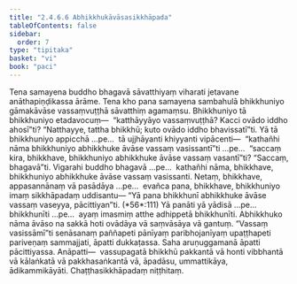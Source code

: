 ```yaml
---
title: "2.4.6.6 Abhikkhukāvāsasikkhāpada"
tableOfContents: false
sidebar:
  order: 7
type: "tipitaka"
basket: "vi"
book: "paci"
---
```



<DynamicBreadcrumb />

<Division number="1046" book="paci">

<Paragraph number="3145" book="paci">
Tena samayena buddho bhagavā sāvatthiyaṃ viharati jetavane anāthapiṇḍikassa ārāme. Tena kho pana samayena sambahulā bhikkhuniyo gāmakāvāse vassaṃvuṭṭhā sāvatthiṃ agamaṃsu. Bhikkhuniyo tā bhikkhuniyo etadavocuṃ—  “katthāyyāyo vassaṃvuṭṭhā? Kacci ovādo iddho ahosī”ti? “Natthayye, tattha bhikkhū; kuto ovādo iddho bhavissatī”ti.
</Paragraph>

<Paragraph number="3146" book="paci">
Yā tā bhikkhuniyo appicchā …pe…  tā ujjhāyanti khiyyanti vipācenti—  “kathañhi nāma bhikkhuniyo abhikkhuke āvāse vassaṃ vasissantī”ti …pe…  “saccaṃ kira, bhikkhave, bhikkhuniyo abhikkhuke āvāse vassaṃ vasantī”ti? “Saccaṃ, bhagavā”ti. Vigarahi buddho bhagavā …pe…  kathañhi nāma, bhikkhave, bhikkhuniyo abhikkhuke āvāse vassaṃ vasissanti. Netaṃ, bhikkhave, appasannānaṃ vā pasādāya …pe…  evañca pana, bhikkhave, bhikkhuniyo imaṃ sikkhāpadaṃ uddisantu—
</Paragraph>

</Division>
<Division number="1047" book="paci">

<Paragraph number="3147" book="paci">
<Emphasis>“Yā pana bhikkhunī abhikkhuke āvāse vassaṃ vaseyya, pācittiyan”</Emphasis>ti. (*56*:<Emphasis>111</Emphasis>)
</Paragraph>

</Division>
<Division number="1048" book="paci">

<Paragraph number="3148" book="paci">
<Emphasis>Yā panā</Emphasis>ti yā yādisā …pe…  <Emphasis>bhikkhunī</Emphasis>ti …pe…  ayaṃ imasmiṃ atthe adhippetā bhikkhunīti.
</Paragraph>

<Paragraph number="3149" book="paci">
<Emphasis>Abhikkhuko</Emphasis> nāma āvāso na sakkā hoti ovādāya vā saṃvāsāya vā gantuṃ. “Vassaṃ vasissāmī”ti senāsanaṃ paññapeti pānīyaṃ paribhojanīyaṃ upaṭṭhapeti pariveṇaṃ sammajjati, āpatti dukkaṭassa. Saha aruṇuggamanā āpatti pācittiyassa.
</Paragraph>

</Division>
<Division number="1049" book="paci">

<Paragraph number="3150" book="paci">
Anāpatti—  vassupagatā bhikkhū pakkantā vā honti vibbhantā vā kālaṅkatā vā pakkhasaṅkantā vā, āpadāsu, ummattikāya, ādikammikāyāti.

</Paragraph>
</Division>

<Paragraph number="3151" type="center" book="paci">
Chaṭṭhasikkhāpadaṃ niṭṭhitaṃ.
</Paragraph>